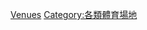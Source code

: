 {{Commons cat|Handball halls|Handball venues}}

[[Category:手球|Venues]]
[[Category:各類體育場地|Category:各類體育場地]]